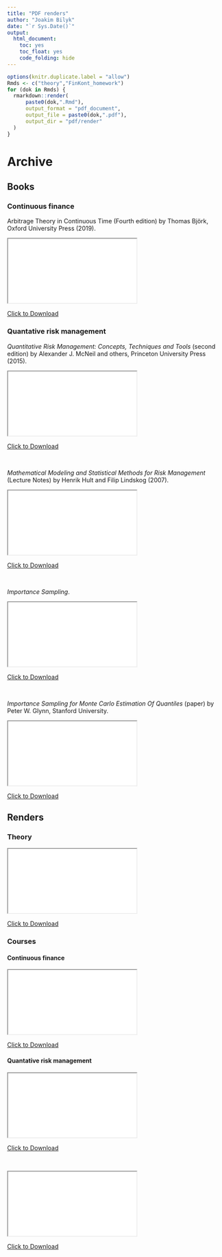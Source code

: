 ```yaml
---
title: "PDF renders"
author: "Joakim Bilyk"
date: "`r Sys.Date()`"
output:
  html_document:
    toc: yes
    toc_float: yes
    code_folding: hide
---
```


```r
options(knitr.duplicate.label = "allow")
Rmds <- c("theory","FinKont_homework")
for (dok in Rmds) {
  rmarkdown::render(
      paste0(dok,".Rmd"),
      output_format = "pdf_document",
      output_file = paste0(dok,".pdf"),
      output_dir = "pdf/render"
  )
}
```


# Archive

## Books

### Continuous finance

Arbitrage Theory in Continuous Time (Fourth edition)  by Thomas Björk, Oxford University Press (2019).

<iframe src="pdf/FinKont_book.pdf"></iframe>

<a href="pdf/FinKont_book.pdf" download>Click to Download</a>

### Quantative risk management

*Quantitative Risk Management: Concepts, Techniques and Tools* (second edition) by Alexander J. McNeil and others, Princeton University Press (2015).

<iframe src="pdf/QRM_book.pdf"></iframe>

<a href="pdf/QRM_book.pdf" download>Click to Download</a>

&nbsp;

*Mathematical Modeling and Statistical Methods for Risk Management* (Lecture Notes) by Henrik Hult and Filip Lindskog (2007).

<iframe src="pdf/QRM_book_HL.pdf"></iframe>

<a href="pdf/QRM_book_HL.pdf" download>Click to Download</a>

&nbsp;

*Importance Sampling*.

<iframe src="pdf/QRM_supplement_importance_sampling.pdf"></iframe>

<a href="pdf/QRM_supplement_importance_sampling.pdf" download>Click to Download</a>

&nbsp;

*Importance Sampling for Monte Carlo Estimation Of Quantiles* (paper) by Peter W. Glynn, Stanford University.

<iframe src="pdf/QRM_supplement_importance_sampling_quantiles.pdf"></iframe>

<a href="pdf/QRM_supplement_importance_sampling_quantiles.pdf" download>Click to Download</a>

## Renders

### Theory 

<iframe src="pdf/render/theory.pdf"></iframe>

<a href="pdf/render/theory.pdf" download>Click to Download</a>

### Courses

#### Continuous finance

<iframe src="pdf/render/FinKont_homework.pdf"></iframe>

<a href="pdf/render/FinKont_homework.pdf" download>Click to Download</a>

#### Quantative risk management

<iframe src="pdf/render/QRM-Assignment1.pdf"></iframe>

<a href="pdf/render/QRM-Assignment1.pdf" download>Click to Download</a>

&nbsp;

<iframe src="pdf/render/QRM-Assignment2.pdf"></iframe>

<a href="pdf/render/QRM-Assignment2.pdf" download>Click to Download</a>
